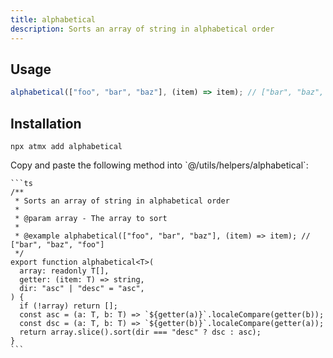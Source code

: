 ```yaml
---
title: alphabetical
description: Sorts an array of string in alphabetical order
---
```








## Usage

```ts
alphabetical(["foo", "bar", "baz"], (item) => item); // ["bar", "baz", "foo"]
```

## Installation

<Installation client:load>
  <div slot="cli">
  
  ```
  npx atmx add alphabetical 
  ```

  </div>

  <div slot="manual">
    Copy and paste the following method into `@/utils/helpers/alphabetical`:

    ```ts
    /**
     * Sorts an array of string in alphabetical order
     *
     * @param array - The array to sort
     *
     * @example alphabetical(["foo", "bar", "baz"], (item) => item); // ["bar", "baz", "foo"]
     */
    export function alphabetical<T>(
      array: readonly T[],
      getter: (item: T) => string,
      dir: "asc" | "desc" = "asc",
    ) {
      if (!array) return [];
      const asc = (a: T, b: T) => `${getter(a)}`.localeCompare(getter(b));
      const dsc = (a: T, b: T) => `${getter(b)}`.localeCompare(getter(a));
      return array.slice().sort(dir === "desc" ? dsc : asc);
    }
    ```

  </div>
</Installation>
